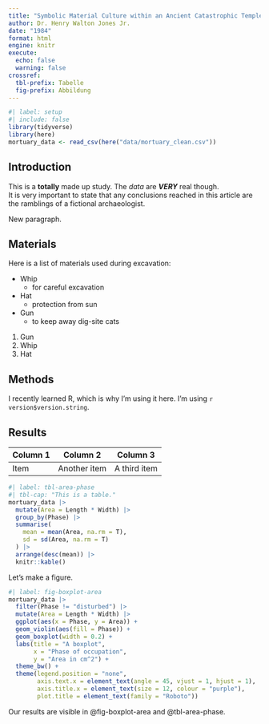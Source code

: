 ```yaml
---
title: "Symbolic Material Culture within an Ancient Catastrophic Temple Complex"
author: Dr. Henry Walton Jones Jr.
date: "1984"
format: html
engine: knitr
execute: 
  echo: false
  warning: false
crossref: 
  tbl-prefix: Tabelle
  fig-prefix: Abbildung
---
```


```r
#| label: setup
#| include: false
library(tidyverse)
library(here)
mortuary_data <- read_csv(here("data/mortuary_clean.csv"))
```


## Introduction

This is a **totally** made up study. The 
*data* are ***VERY*** real though.  
It is very important to state that any 
conclusions reached in this article are
the ramblings of a fictional
archaeologist.

New paragraph.

## Materials

Here is a list of materials used during excavation:

- Whip
  + for careful excavation
- Hat
  + protection from sun
- Gun
  * to keep away dig-site cats
  
1. Gun
2. Whip
3. Hat

## Methods

I recently learned R, which is why I'm using it here. I'm using `r version$version.string`.


## Results

| Column 1 | Column 2 | Column 3 |
|----|----|------------|
| Item | Another item | A third item |

```r
#| label: tbl-area-phase
#| tbl-cap: "This is a table."
mortuary_data |>
  mutate(Area = Length * Width) |>
  group_by(Phase) |>
  summarise(
    mean = mean(Area, na.rm = T),
    sd = sd(Area, na.rm = T)
  ) |>
  arrange(desc(mean)) |>
  knitr::kable()
```

Let's make a figure.

```r
#| label: fig-boxplot-area
mortuary_data |>
  filter(Phase != "disturbed") |>
  mutate(Area = Length * Width) |>
  ggplot(aes(x = Phase, y = Area)) +
  geom_violin(aes(fill = Phase)) +
  geom_boxplot(width = 0.2) +
  labs(title = "A boxplot",
       x = "Phase of occupation",
       y = "Area in cm^2") +
  theme_bw() +
  theme(legend.position = "none",
        axis.text.x = element_text(angle = 45, vjust = 1, hjust = 1),
        axis.title.x = element_text(size = 12, colour = "purple"),
        plot.title = element_text(family = "Roboto"))
```

Our results are visible in @fig-boxplot-area and @tbl-area-phase.





